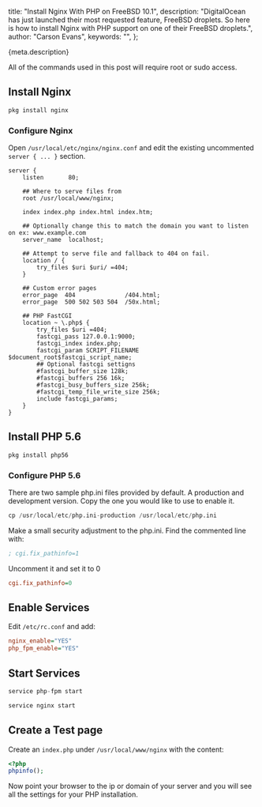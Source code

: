   title: "Install Nginx With PHP on FreeBSD 10.1",
  description:
    "DigitalOcean has just launched their most requested feature, FreeBSD droplets. So here is how to install Nginx with PHP support on one of their FreeBSD droplets.",
  author: "Carson Evans",
  keywords: "",
};

{meta.description}

All of the commands used in this post will require root or sudo access.

## Install Nginx

```python
pkg install nginx
```

### Configure Nginx

Open `/usr/local/etc/nginx/nginx.conf` and edit the existing uncommented `server { ... }` section.

```nginx
server {
    listen       80;

    ## Where to serve files from
    root /usr/local/www/nginx;

    index index.php index.html index.htm;

    ## Optionally change this to match the domain you want to listen on ex: www.example.com
    server_name  localhost;

    ## Attempt to serve file and fallback to 404 on fail.
    location / {
        try_files $uri $uri/ =404;
    }

    ## Custom error pages
    error_page  404              /404.html;
    error_page  500 502 503 504  /50x.html;

    ## PHP FastCGI
    location ~ \.php$ {
        try_files $uri =404;
        fastcgi_pass 127.0.0.1:9000;
        fastcgi_index index.php;
        fastcgi_param SCRIPT_FILENAME $document_root$fastcgi_script_name;
        ## Optional fastcgi settigns
        #fastcgi_buffer_size 128k;
        #fastcgi_buffers 256 16k;
        #fastcgi_busy_buffers_size 256k;
        #fastcgi_temp_file_write_size 256k;
        include fastcgi_params;
    }
}
```

## Install PHP 5.6

```python
pkg install php56
```

### Configure PHP 5.6

There are two sample php.ini files provided by default. A production and development version. Copy the one you would like to use to enable it.

```python
cp /usr/local/etc/php.ini-production /usr/local/etc/php.ini
```

Make a small security adjustment to the php.ini. Find the commented line with:

```ini
; cgi.fix_pathinfo=1
```

Uncomment it and set it to 0

```ini
cgi.fix_pathinfo=0
```

## Enable Services

Edit `/etc/rc.conf` and add:

```ini
nginx_enable="YES"
php_fpm_enable="YES"
```

## Start Services

```python
service php-fpm start
```

```python
service nginx start
```

## Create a Test page

Create an `index.php` under `/usr/local/www/nginx` with the content:

```php
<?php
phpinfo();
```

Now point your browser to the ip or domain of your server and you will see all the settings for your PHP installation.

